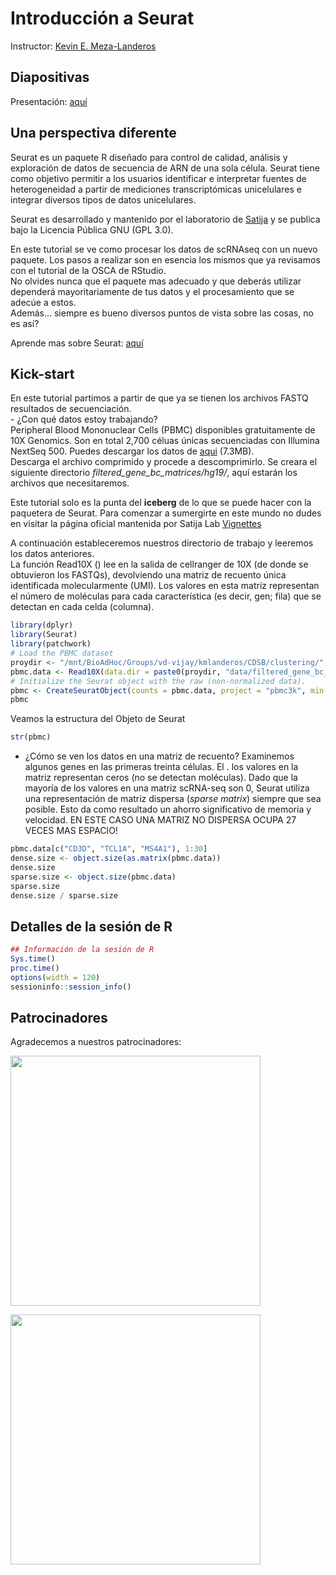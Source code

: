# Introducción a Seurat

Instructor: [Kevin E. Meza-Landeros](https://twitter.com/KevsGenomic)

## Diapositivas

Presentación: [aquí](https://docs.google.com/presentation/d/18ZCddwDD9lY8j4gmt1fO-Xqa8qJwCh_Zu_kXSjluW1Q/edit?usp=sharing) 

## Una perspectiva diferente 

Seurat es un paquete R diseñado para control de calidad, análisis y exploración de datos de secuencia de ARN de una sola célula. Seurat tiene como objetivo permitir a los usuarios identificar e interpretar fuentes de heterogeneidad a partir de mediciones transcriptómicas unicelulares e integrar diversos tipos de datos unicelulares. 

Seurat es desarrollado y mantenido por el laboratorio de [Satija](https://satijalab.org/seurat/authors.html) y se publica bajo la Licencia Pública GNU (GPL 3.0).

En este tutorial se ve como procesar los datos de scRNAseq con un nuevo paquete. Los pasos a realizar son en esencia los mismos que ya revisamos con el tutorial de la OSCA de RStudio.  
No olvides nunca que el paquete mas adecuado y que deberás utilizar dependerá mayoritariamente de tus datos y el procesamiento que se adecúe a estos.  
Además... siempre es bueno diversos puntos de vista sobre las cosas, no es así?

Aprende mas sobre Seurat: [aquí](https://satijalab.org/seurat/)

## Kick-start

En este tutorial partimos a partir de que ya se tienen los archivos FASTQ resultados de secuenciación.  
- ¿Con qué datos estoy trabajando?  
Peripheral Blood Mononuclear Cells (PBMC) disponibles gratuitamente de 10X Genomics. Son en total 2,700 céluas únicas secuenciadas con Illumina NextSeq 500.
Puedes descargar los datos de [aqui](https://cf.10xgenomics.com/samples/cell/pbmc3k/pbmc3k_filtered_gene_bc_matrices.tar.gz) (7.3MB).  
Descarga el archivo comprimido y procede a descomprimirlo. Se creara el siguiente directorio *filtered_gene_bc_matrices/hg19/*, aquí estarán los archivos que necesitaremos.

Este tutorial solo es la punta del **iceberg** de lo que se puede hacer con la paquetera de Seurat. Para comenzar a sumergirte en este mundo no dudes en visitar la página oficial mantenida por Satija Lab [Vignettes](https://satijalab.org/seurat/articles/get_started.html)

A continuación estableceremos nuestros directorio de trabajo y leeremos los datos anteriores.  
La función Read10X () lee en la salida de cellranger de 10X (de donde se obtuvieron los FASTQs), devolviendo una matriz de recuento única identificada molecularmente (UMI). Los valores en esta matriz representan el número de moléculas para cada característica (es decir, gen; fila) que se detectan en cada celda (columna).

```r
library(dplyr)
library(Seurat)
library(patchwork)
# Load the PBMC dataset
proydir <- "/mnt/BioAdHoc/Groups/vd-vijay/kmlanderos/CDSB/clustering/"
pbmc.data <- Read10X(data.dir = paste0(proydir, "data/filtered_gene_bc_matrices/hg19/"))
# Initialize the Seurat object with the raw (non-normalized data).
pbmc <- CreateSeuratObject(counts = pbmc.data, project = "pbmc3k", min.cells = 3, min.features = 200)
pbmc
```
Veamos la estructura del Objeto de Seurat
```r
str(pbmc)
```

- ¿Cómo se ven los datos en una matriz de recuento?
Examinemos algunos genes en las primeras treinta células. El . los valores en la matriz representan ceros (no se detectan moléculas). Dado que la mayoría de los valores en una matriz scRNA-seq son 0, Seurat utiliza una representación de matriz dispersa (*sparse matrix*) siempre que sea posible. Esto da como resultado un ahorro significativo de memoria y velocidad. EN ESTE CASO UNA MATRIZ NO DISPERSA OCUPA 27 VECES MAS ESPACIO!

```r
pbmc.data[c("CD3D", "TCL1A", "MS4A1"), 1:30]
dense.size <- object.size(as.matrix(pbmc.data))
dense.size
sparse.size <- object.size(pbmc.data)
sparse.size
dense.size / sparse.size
```

## Detalles de la sesión de R

```r
## Información de la sesión de R
Sys.time()
proc.time()
options(width = 120)
sessioninfo::session_info()
```

## Patrocinadores {-}

Agradecemos a nuestros patrocinadores:

<a href="https://comunidadbioinfo.github.io/es/post/cs_and_s_event_fund_award/#.YJH-wbVKj8A"><img src="https://comunidadbioinfo.github.io/post/2021-01-27-cs_and_s_event_fund_award/spanish_cs_and_s_award.jpeg" width="400px" align="center"/></a>

<a href="https://www.r-consortium.org/"><img src="https://www.r-consortium.org/wp-content/uploads/sites/13/2016/09/RConsortium_Horizontal_Pantone.png" width="400px" align="center"/></a>
